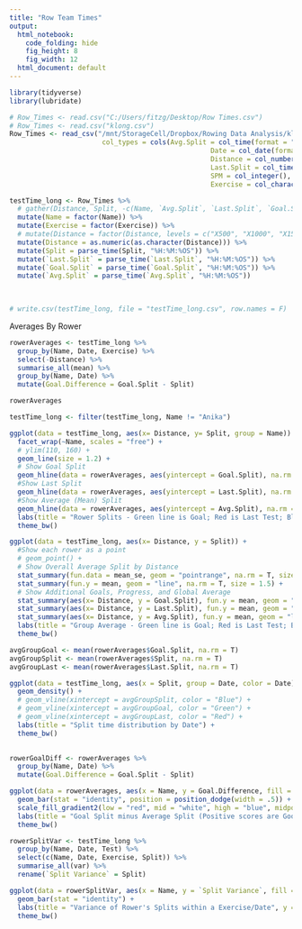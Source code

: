 ```yaml
---
title: "Row Team Times"
output:
  html_notebook:
    code_folding: hide
    fig_height: 8
    fig_width: 12
  html_document: default
---
```


```r
library(tidyverse)
library(lubridate)

```

```r
# Row_Times <- read.csv("C:/Users/fitzg/Desktop/Row Times.csv")
# Row_Times <- read.csv("klong.csv")
Row_Times <- read_csv("/mnt/StorageCell/Dropbox/Rowing Data Analysis/klong.csv", 
                       col_types = cols(Avg.Split = col_time(format = "%M:%OS"),
                                                  Date = col_date(format = "%m/%d/%Y"),
                                                  Distance = col_number(), Goal.Split = col_time(format = "%M:%OS"),
                                                  Last.Split = col_time(format = "%M:%OS"),
                                                  SPM = col_integer(), Split = col_time(format = "%M:%OS"),
                                                  Exercise = col_character()))
```

```r
testTime_long <- Row_Times %>%
  # gather(Distance, Split, -c(Name, `Avg.Split`, `Last.Split`, `Goal.Split`, SPM, Date)) %>%
  mutate(Name = factor(Name)) %>%
  mutate(Exercise = factor(Exercise)) %>%
  # mutate(Distance = factor(Distance, levels = c("X500", "X1000", "X1500", "X2000"), labels = c("500", "1000", "1500", "2000"))) %>%
  mutate(Distance = as.numeric(as.character(Distance))) %>%
  mutate(Split = parse_time(Split, "%H:%M:%OS")) %>%
  mutate(`Last.Split` = parse_time(`Last.Split`, "%H:%M:%OS")) %>%
  mutate(`Goal.Split` = parse_time(`Goal.Split`, "%H:%M:%OS")) %>%
  mutate(`Avg.Split` = parse_time(`Avg.Split`, "%H:%M:%OS")) 
  

  
# write.csv(testTime_long, file = "testTime_long.csv", row.names = F)

```
 Averages By Rower
```r
rowerAverages <- testTime_long %>%
  group_by(Name, Date, Exercise) %>%
  select(-Distance) %>%
  summarise_all(mean) %>%
  group_by(Name, Date) %>%
  mutate(Goal.Difference = Goal.Split - Split)

rowerAverages
```


```r
testTime_long <- filter(testTime_long, Name != "Anika")
```


```r

ggplot(data = testTime_long, aes(x= Distance, y= Split, group = Name)) +
  facet_wrap(~Name, scales = "free") +
  # ylim(110, 160) +
  geom_line(size = 1.2) +
  # Show Goal Split
  geom_hline(data = rowerAverages, aes(yintercept = Goal.Split), na.rm = T, color = "Green", alpha = .8) +
  #Show Last Split
  geom_hline(data = rowerAverages, aes(yintercept = Last.Split), na.rm = T, color = "Red", alpha = .8) +
  #Show Average (Mean) Split
  geom_hline(data = rowerAverages, aes(yintercept = Avg.Split), na.rm = T, color = "Blue", alpha = .8) +
  labs(title = "Rower Splits - Green line is Goal; Red is Last Test; Blue is Rower Average") +
  theme_bw()
```

```r
ggplot(data = testTime_long, aes(x= Distance, y = Split)) +
  #Show each rower as a point
  # geom_point() +
  # Show Overall Average Split by Distance
  stat_summary(fun.data = mean_se, geom = "pointrange", na.rm = T, size = 1) +
  stat_summary(fun.y = mean, geom = "line", na.rm = T, size = 1.5) +
  # Show Additional Goals, Progress, and Global Average
  stat_summary(aes(x= Distance, y = Goal.Split), fun.y = mean, geom = "line", na.rm = T, color = "Green") +
  stat_summary(aes(x= Distance, y = Last.Split), fun.y = mean, geom = "line", na.rm = T, color = "Red", alpha =1) +
  stat_summary(aes(x= Distance, y = Avg.Split), fun.y = mean, geom = "line", na.rm = T, color = "Blue", alpha =1) +
  labs(title = "Group Average - Green line is Goal; Red is Last Test; Blue is Global Average") +
  theme_bw()
```

```r
avgGroupGoal <- mean(rowerAverages$Goal.Split, na.rm = T)
avgGroupSplit <- mean(rowerAverages$Split, na.rm = T)
avgGroupLast <- mean(rowerAverages$Last.Split, na.rm = T)

ggplot(data = testTime_long, aes(x = Split, group = Date, color = Date)) +
  geom_density() +
  # geom_vline(xintercept = avgGroupSplit, color = "Blue") +
  # geom_vline(xintercept = avgGroupGoal, color = "Green") +
  # geom_vline(xintercept = avgGroupLast, color = "Red") +
  labs(title = "Split time distribution by Date") +
  theme_bw()
  
```

```r
rowerGoalDiff <- rowerAverages %>%
  group_by(Name, Date) %>%
  mutate(Goal.Difference = Goal.Split - Split)

ggplot(data = rowerAverages, aes(x = Name, y = Goal.Difference, fill = Goal.Difference)) +
  geom_bar(stat = "identity", position = position_dodge(width = .5)) +
  scale_fill_gradient2(low = "red", mid = "white", high = "blue", midpoint = 0) + 
  labs(title = "Goal Split minus Average Split (Positive scores are Good!)", y = "Time Difference") +
  theme_bw()
```

```r
rowerSplitVar <- testTime_long %>%
  group_by(Name, Date, Test) %>%
  select(c(Name, Date, Exercise, Split)) %>%
  summarise_all(var) %>%
  rename(`Split Variance` = Split)

ggplot(data = rowerSplitVar, aes(x = Name, y = `Split Variance`, fill = `Split Variance`)) +
  geom_bar(stat = "identity") +
  labs(title = "Variance of Rower's Splits within a Exercise/Date", y = "Split Variance (in seconds)") +
  theme_bw()

```
